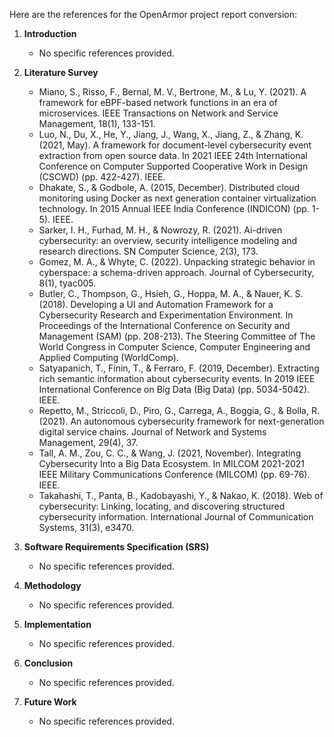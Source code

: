 Here are the references for the OpenArmor project report conversion:

1. **Introduction**

   - No specific references provided.

2. **Literature Survey**

   - Miano, S., Risso, F., Bernal, M. V., Bertrone, M., & Lu, Y. (2021). A framework for eBPF-based network functions in an era of microservices. IEEE Transactions on Network and Service Management, 18(1), 133-151.
   - Luo, N., Du, X., He, Y., Jiang, J., Wang, X., Jiang, Z., & Zhang, K. (2021, May). A framework for document-level cybersecurity event extraction from open source data. In 2021 IEEE 24th International Conference on Computer Supported Cooperative Work in Design (CSCWD) (pp. 422-427). IEEE.
   - Dhakate, S., & Godbole, A. (2015, December). Distributed cloud monitoring using Docker as next generation container virtualization technology. In 2015 Annual IEEE India Conference (INDICON) (pp. 1-5). IEEE.
   - Sarker, I. H., Furhad, M. H., & Nowrozy, R. (2021). Ai-driven cybersecurity: an overview, security intelligence modeling and research directions. SN Computer Science, 2(3), 173.
   - Gomez, M. A., & Whyte, C. (2022). Unpacking strategic behavior in cyberspace: a schema-driven approach. Journal of Cybersecurity, 8(1), tyac005.
   - Butler, C., Thompson, G., Hsieh, G., Hoppa, M. A., & Nauer, K. S. (2018). Developing a UI and Automation Framework for a Cybersecurity Research and Experimentation Environment. In Proceedings of the International Conference on Security and Management (SAM) (pp. 208-213). The Steering Committee of The World Congress in Computer Science, Computer Engineering and Applied Computing (WorldComp).
   - Satyapanich, T., Finin, T., & Ferraro, F. (2019, December). Extracting rich semantic information about cybersecurity events. In 2019 IEEE International Conference on Big Data (Big Data) (pp. 5034-5042). IEEE.
   - Repetto, M., Striccoli, D., Piro, G., Carrega, A., Boggia, G., & Bolla, R. (2021). An autonomous cybersecurity framework for next-generation digital service chains. Journal of Network and Systems Management, 29(4), 37.
   - Tall, A. M., Zou, C. C., & Wang, J. (2021, November). Integrating Cybersecurity Into a Big Data Ecosystem. In MILCOM 2021-2021 IEEE Military Communications Conference (MILCOM) (pp. 69-76). IEEE.
   - Takahashi, T., Panta, B., Kadobayashi, Y., & Nakao, K. (2018). Web of cybersecurity: Linking, locating, and discovering structured cybersecurity information. International Journal of Communication Systems, 31(3), e3470.

3. **Software Requirements Specification (SRS)**

   - No specific references provided.

4. **Methodology**

   - No specific references provided.

5. **Implementation**

   - No specific references provided.

6. **Conclusion**

   - No specific references provided.

7. **Future Work**
   - No specific references provided.
